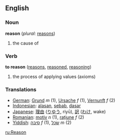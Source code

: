 ==English==

===Noun===
'''reason'''  (''plural:'' [[reasons]])
# the cause of

===Verb===
'''to reason'''  ([[reasons]], [[reasoned]], [[reasoning]])
# the process of applying values (axioms)

=== Translations ===

*[[German]]: [[Grund]] ''m'' (1), [[Ursache]] ''f'' (1), [[Vernunft]] ''f'' (2)
*[[Indonesian]]: [[alas|alasan]], [[sebab]], [[dasar]]
*[[Japanese]]: [[理由]] ([[りゆう]], riyū), [[訳]] ([[わけ]], wake)
*[[Romanian]]: [[motiv]] ''n'' (1), [[raţiune]] ''f'' (2)
*[[Yiddish]]: [[סיבה]] ''f'' (1), [[שׂכל]] ''m'' (2)

[[ru:Reason]]
